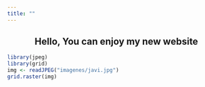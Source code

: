 ```yaml
---
title: ""
---
```


 <center>
 <h2>Hello, You can enjoy my new website</h1>
 </center>

```r
library(jpeg)
library(grid)
img <- readJPEG("imagenes/javi.jpg")
grid.raster(img)
```


